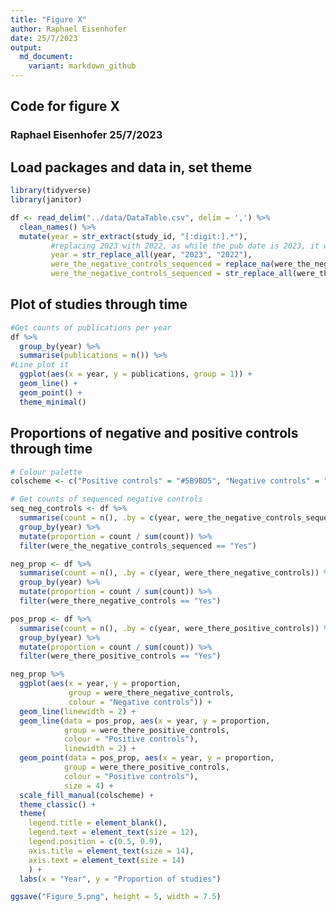 ```yaml
---
title: "Figure X"
author: Raphael Eisenhofer
date: 25/7/2023
output:
  md_document:
    variant: markdown_github
---
```


## Code for figure X

### Raphael Eisenhofer 25/7/2023

## Load packages and data in, set theme
```r
library(tidyverse)
library(janitor)

df <- read_delim("../data/DataTable.csv", delim = ',') %>%
  clean_names() %>%
  mutate(year = str_extract(study_id, "[:digit:].*"),
         #replacing 2023 with 2022, as while the pub date is 2023, it was available online in 2022
         year = str_replace_all(year, "2023", "2022"),
         were_the_negative_controls_sequenced = replace_na(were_the_negative_controls_sequenced, "No"),
         were_the_negative_controls_sequenced = str_replace_all(were_the_negative_controls_sequenced, "Unknown", "No"))

```


## Plot of studies through time
```r
#Get counts of publications per year
df %>%
  group_by(year) %>%
  summarise(publications = n()) %>%
#Line plot it
  ggplot(aes(x = year, y = publications, group = 1)) +
  geom_line() +
  geom_point() +
  theme_minimal()

```

## Proportions of negative and positive controls through time
```r
# Colour palette
colscheme <- c("Positive controls" = "#5B9BD5", "Negative controls" = "#EA3834")

# Get counts of sequenced negative controls
seq_neg_controls <- df %>%
  summarise(count = n(), .by = c(year, were_the_negative_controls_sequenced)) %>%
  group_by(year) %>%
  mutate(proportion = count / sum(count)) %>%
  filter(were_the_negative_controls_sequenced == "Yes")

neg_prop <- df %>%
  summarise(count = n(), .by = c(year, were_there_negative_controls)) %>%
  group_by(year) %>%
  mutate(proportion = count / sum(count)) %>%
  filter(were_there_negative_controls == "Yes")

pos_prop <- df %>%
  summarise(count = n(), .by = c(year, were_there_positive_controls)) %>%
  group_by(year) %>%
  mutate(proportion = count / sum(count)) %>%
  filter(were_there_positive_controls == "Yes")

neg_prop %>%
  ggplot(aes(x = year, y = proportion, 
             group = were_there_negative_controls,
             colour = "Negative controls")) +
  geom_line(linewidth = 2) +
  geom_line(data = pos_prop, aes(x = year, y = proportion,
            group = were_there_positive_controls,
            colour = "Positive controls"),
            linewidth = 2) +
  geom_point(data = pos_prop, aes(x = year, y = proportion,
            group = were_there_positive_controls,
            colour = "Positive controls"),
            size = 4) +
  scale_fill_manual(colscheme) +
  theme_classic() +
  theme(
    legend.title = element_blank(),
    legend.text = element_text(size = 12),
    legend.position = c(0.5, 0.9),
    axis.title = element_text(size = 14),
    axis.text = element_text(size = 14)
    ) +
  labs(x = "Year", y = "Proportion of studies")

ggsave("Figure_5.png", height = 5, width = 7.5)



```

